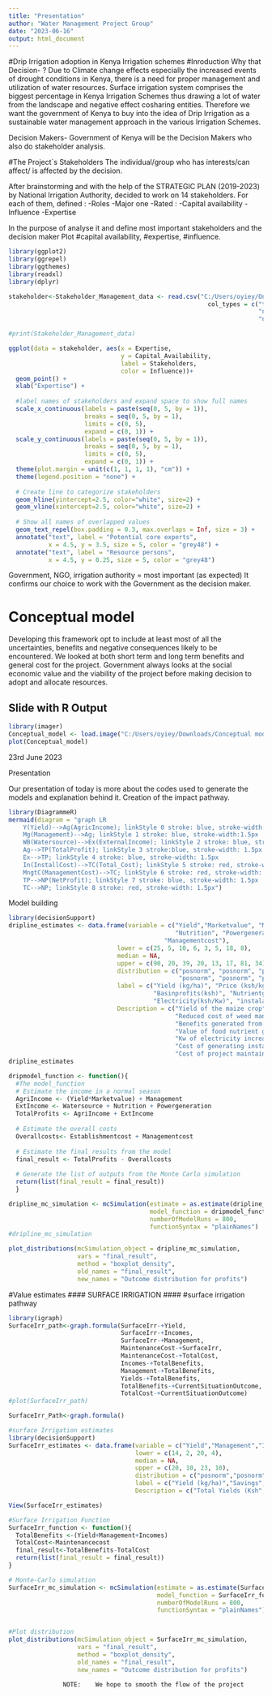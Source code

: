 ```yaml
---
title: "Presentation"
author: "Water Management Project Group"
date: "2023-06-16"
output: html_document
---
```

#Drip Irrigation adoption in Kenya Irrigation schemes
#Inroduction
Why that Decision- ?
Due to Climate change effects especially the increased events of drought conditions in Kenya, there is a need for proper management and utilization of water resources. Surface irrigation system comprises the biggest percentage in Kenya Irrigation Schemes thus drawing a lot of water from the landscape and negative effect cosharing entities. Therefore we want the government of Kenya to buy into the idea of Drip Irrigation as a sustainable water management approach in the various Irrigation Schemes.

Decision Makers- 
Government of Kenya will be the Decision Makers who also do stakeholder analysis.


#The Project`s Stakeholders 
 The individual/group who has interests/can affect/ is affected by the decision.

After brainstorming and with the help of the STRATEGIC PLAN (2019-2023) by National Irrigation Authority, decided to work on 14 stakeholders.
For each of them, defined : 
      -Roles
      -Major one
      -Rated : 
              -Capital availability
              -Influence
              -Expertise

In the purpose of analyse it and define most important stakeholders and the decision maker
Plot #capital availability, #expertise,  #influence.
```r
library(ggplot2)
library(ggrepel)
library(ggthemes)
library(readxl)
library(dplyr)

stakeholder<-Stakeholder_Management_data <- read.csv("C:/Users/oyiey/OneDrive/Dokumente/UniBonn SS2023/DecisionAnalysis/Dripprojectdata.csv") 
                                                       col_types = c("text", "text", "text", 
                                                                     "numeric", "numeric", "numeric", 
                                                                     "numeric", "numeric")

#print(Stakeholder_Management_data)

ggplot(data = stakeholder, aes(x = Expertise, 
                               y = Capital_Availability, 
                               label = Stakeholders, 
                               color = Influence))+  
  geom_point() +
  xlab("Expertise") +
  
  #label names of stakeholders and expand space to show full names
  scale_x_continuous(labels = paste(seq(0, 5, by = 1)), 
                     breaks = seq(0, 5, by = 1), 
                     limits = c(0, 5),
                     expand = c(0, 1)) +
  scale_y_continuous(labels = paste(seq(0, 5, by = 1)), 
                     breaks = seq(0, 5, by = 1), 
                     limits = c(0, 5),
                     expand = c(0, 1)) +
  theme(plot.margin = unit(c(1, 1, 1, 1), "cm")) +
  theme(legend.position = "none") +
  
  # Create line to categorize stakeholders
  geom_hline(yintercept=2.5, color="white", size=2) +
  geom_vline(xintercept=2.5, color="white", size=2) +
  
  # Show all names of overlapped values
  geom_text_repel(box.padding = 0.3, max.overlaps = Inf, size = 3) +
  annotate("text", label = "Potential core experts",
           x = 4.5, y = 3.5, size = 5, color = "grey48") +
  annotate("text", label = "Resource persons",
           x = 4.5, y = 0.25, size = 5, color = "grey48")

```

Government, NGO, irrigation authority = most important (as expected) 
It confirms our choice to work with the Government as the decision maker.




# Conceptual model

Developing this framework opt to include at least most of all the uncertainties, benefits and negative consequences likely to be encountered.
We looked at both short term and long term benefits and general cost for the project.
Government always looks at the social economic value and the viability of the project before making decision to adopt and allocate resources.

## Slide with R Output

```r
library(imager)
Conceptual_model <- load.image("C:/Users/oyiey/Downloads/Conceptual model (1).png")
plot(Conceptual_model)

```





23rd June 2023

Presentation 

Our presentation of today is more about the codes used to generate the models and explanation behind it.
Creation of the impact pathway.
```r
library(DiagrammeR)
mermaid(diagram = "graph LR
    Y(Yield)-->Ag(AgricIncome); linkStyle 0 stroke: blue, stroke-width:1.5px
    Mg(Management)-->Ag; linkStyle 1 stroke: blue, stroke-width:1.5px
    WB(Watersource)-->Ex(ExternalIncome); linkStyle 2 stroke: blue, stroke-width:1.5px
    Ag-->TP(TotalProfit); linkStyle 3 stroke:blue, stroke-width: 1.5px
    Ex-->TP; linkStyle 4 stroke: blue, stroke-width: 1.5px
    In(InstallCost)-->TC(Total_Cost); linkStyle 5 stroke: red, stroke-width:1.5px
    MngtC(ManagementCost)-->TC; linkStyle 6 stroke: red, stroke-width: 1.5px
    TP-->NP(NetProfit); linkStyle 7 stroke: blue, stroke-width: 1.5px
    TC-->NP; linkStyle 8 stroke: red, stroke-width: 1.5px")

```                   


Model building

```r
library(decisionSupport)
dripline_estimates <- data.frame(variable = c("Yield","Marketvalue", "Management", "Watersource", 
                                              "Nutrition", "Powergeneration", "Establishmentcost", 
                                           "Managementcost"),
                              lower = c(25, 5, 10, 6, 3, 5, 18, 8),                  #Values *10K
                              median = NA,
                              upper = c(90, 20, 39, 20, 13, 17, 81, 34),             #Values *10K 
                              distribution = c("posnorm", "posnorm", "posnorm", "posnorm", "posnorm", 
                                               "posnorm", "posnorm", "posnorm"),
                              label = c("Yield (kg/ha)", "Price (ksh/kg)", "management_savings(ksh)", 
                                        "Basinprofits(ksh)", "Nutrientgain(ksh)",
                                        "Electricity(ksh/Kw)", "instalationcost(ksh", "managementcost(Ksh)"),
                              Description = c("Yield of the maize crop", "Market price per KG of maize grain", 
                                              "Reduced cost of weed management",
                                              "Benefits generated from efficient water use from basin", 
                                              "Value of food nutrient generated", 
                                              "Kw of electricity increased by increased water levels", 
                                              "Cost of generating installing the project", 
                                              "Cost of project maintainance"))
dripline_estimates

dripmodel_function <- function(){
  #The model_function
  # Estimate the income in a normal season
  AgriIncome <- (Yield*Marketvalue) + Management 
  ExtIncome <- Watersource + Nutrition + Powergeneration
  TotalProfits <- AgriIncome + ExtIncome
  
  # Estimate the overall costs
  Overallcosts<- Establishmentcost + Managementcost
  
  # Estimate the final results from the model
  final_result <- TotalProfits - Overallcosts
  
  # Generate the list of outputs from the Monte Carlo simulation
  return(list(final_result = final_result))
  }

dripline_mc_simulation <- mcSimulation(estimate = as.estimate(dripline_estimates),
                                       model_function = dripmodel_function,
                                       numberOfModelRuns = 800,
                                       functionSyntax = "plainNames")
#dripline_mc_simulation

plot_distributions(mcSimulation_object = dripline_mc_simulation,
                   vars = "final_result",
                   method = "boxplot_density",
                   old_names = "final_result",
                   new_names = "Outcome distribution for profits")


``` 

#Value estimates
#### SURFACE IRRIGATION ####
#surface irrigation pathway

```r
library(igraph)
SurfaceIrr_path<-graph.formula(SurfaceIrr-+Yield,
                               SurfaceIrr-+Incomes,
                               SurfaceIrr-+Management,
                               MaintenanceCost-+SurfaceIrr,
                               MaintenanceCost-+TotalCost,
                               Incomes-+TotalBenefits,
                               Management-+TotalBenefits,
                               Yields-+TotalBenefits,
                               TotalBenefits-+CurrentSituationOutcome,
                               TotalCost-+CurrentSituationOutcome)
#plot(SurfaceIrr_path)

SurfaceIrr_Path<-graph.formula()

#surface Irrigation estimates
library(decisionSupport)
SurfaceIrr_estimates <- data.frame(variable = c("Yield","Management","Incomes","Maintenancecost"),
                                   lower = c(14, 2, 20, 4),
                                   median = NA,
                                   upper = c(20, 10, 23, 10),
                                   distribution = c("posnorm","posnorm","posnorm","posnorm"),
                                   label = c("Yield (kg/ha)","Savings","Incomes (Ksh)","managementcost(Ksh)"),
                                   Description = c("Total Yields (Ksh","Savings from Management (Ksh)","All incomes earned (Ksh)","Cost of project maintainance"))

View(SurfaceIrr_estimates)

#Surface Irrigation Function
SurfaceIrr_function <- function(){
  TotalBenefits <-(Yield+Management+Incomes)
  TotalCost<-Maintenancecost
  final_result<-TotalBenefits-TotalCost
  return(list(final_result = final_result))
}

# Monte-Carlo simulation
SurfaceIrr_mc_simulation <- mcSimulation(estimate = as.estimate(SurfaceIrr_estimates),
                                         model_function = SurfaceIrr_function,
                                         numberOfModelRuns = 800,
                                         functionSyntax = "plainNames")


#Plot distribution
plot_distributions(mcSimulation_object = SurfaceIrr_mc_simulation,
                   vars = "final_result",
                   method = "boxplot_density",
                   old_names = "final_result",
                   new_names = "Outcome distribution for profits")
``` 
                   NOTE:    We hope to smooth the flow of the project 



